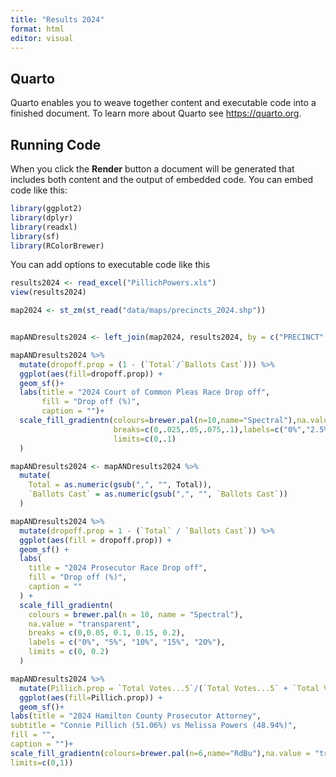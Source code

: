 ```yaml
---
title: "Results 2024"
format: html
editor: visual
---
```


## Quarto

Quarto enables you to weave together content and executable code into a finished document. To learn more about Quarto see <https://quarto.org>.

## Running Code

When you click the **Render** button a document will be generated that includes both content and the output of embedded code. You can embed code like this:

```r
library(ggplot2)
library(dplyr)
library(readxl)
library(sf)
library(RColorBrewer)
```

You can add options to executable code like this

```r
results2024 <- read_excel("PillichPowers.xls")
view(results2024)
```

```r


map2024 <- st_zm(st_read("data/maps/precincts_2024.shp"))


mapANDresults2024 <- left_join(map2024, results2024, by = c("PRECINCT" = "Precinct"))

mapANDresults2024 %>% 
  mutate(dropoff.prop = (1 - (`Total`/`Ballots Cast`))) %>%
  ggplot(aes(fill=dropoff.prop)) +
  geom_sf()+
  labs(title = "2024 Court of Common Pleas Race Drop off", 
       fill = "Drop off (%)", 
       caption = "")+
  scale_fill_gradientn(colours=brewer.pal(n=10,name="Spectral"),na.value = "transparent",
                       breaks=c(0,.025,.05,.075,.1),labels=c("0%","2.5%","5%","7.5%","10%"),
                       limits=c(0,.1)
  )

mapANDresults2024 <- mapANDresults2024 %>%
  mutate(
    Total = as.numeric(gsub(",", "", Total)),
    `Ballots Cast` = as.numeric(gsub(",", "", `Ballots Cast`))
  )

mapANDresults2024 %>%
  mutate(dropoff.prop = 1 - (`Total` / `Ballots Cast`)) %>%
  ggplot(aes(fill = dropoff.prop)) +
  geom_sf() +
  labs(
    title = "2024 Prosecutor Race Drop off",
    fill = "Drop off (%)",
    caption = ""
  ) +
  scale_fill_gradientn(
    colours = brewer.pal(n = 10, name = "Spectral"),
    na.value = "transparent",
    breaks = c(0,0.05, 0.1, 0.15, 0.2),
    labels = c("0%", "5%", "10%", "15%", "20%"),
    limits = c(0, 0.2)
  )
```

```r


mapANDresults2024 %>%
  mutate(Pillich.prop = `Total Votes...5`/(`Total Votes...5` + `Total Votes...8`)) %>%
  ggplot(aes(fill=Pillich.prop)) +
  geom_sf()+
labs(title = "2024 Hamilton County Prosecutor Attorney",
subtitle = "Connie Pillich (51.06%) vs Melissa Powers (48.94%)",
fill = "",
caption = "")+
scale_fill_gradientn(colours=brewer.pal(n=6,name="RdBu"),na.value = "transparent",labels=c("100% Pillich","","50% / 50%","","100% Powers"),
limits=c(0,1))
```

